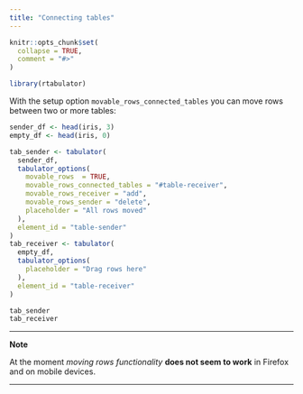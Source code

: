 ```yaml
---
title: "Connecting tables"
---
```


```r
knitr::opts_chunk$set(
  collapse = TRUE,
  comment = "#>"
)
```

```r
library(rtabulator)
```

With the setup option `movable_rows_connected_tables` you can move rows between two or more tables:

```r
sender_df <- head(iris, 3)
empty_df <- head(iris, 0)

tab_sender <- tabulator(
  sender_df,
  tabulator_options(
    movable_rows  = TRUE,
    movable_rows_connected_tables = "#table-receiver",
    movable_rows_receiver = "add",
    movable_rows_sender = "delete",
    placeholder = "All rows moved"
  ),
  element_id = "table-sender"
)
tab_receiver <- tabulator(
  empty_df,
  tabulator_options(
    placeholder = "Drag rows here"
  ),
  element_id = "table-receiver"
)

tab_sender
tab_receiver
```

***

**Note**

At the moment _moving rows functionality_ **does not seem to work** in Firefox and on mobile devices.

***
